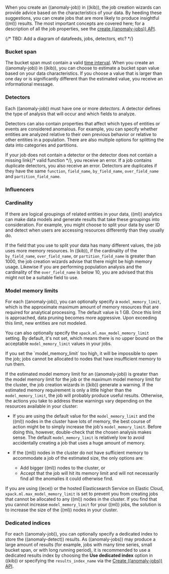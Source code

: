

When you create an ((anomaly-job)) in ((kib)), the job creation wizards can
provide advice based on the characteristics of your data. By heeding these
suggestions, you can create jobs that are more likely to produce insightful ((ml))
results. The most important concepts are covered here; for a description of all
the job properties, see the 
[create ((anomaly-jobs)) API](((ref))/ml-put-job.html).

{/* TBD: Add a diagram of datafeeds, jobs, detectors, etc? */}

<div id="ml-ad-bucket-span"></div>

### Bucket span

<Buckets />

The bucket span must contain a valid [time interval](((time-units))). When you
create an ((anomaly-job)) in ((kib)), you can choose to estimate a bucket span value
based on your data characteristics. If you choose a value that is larger than
one day or is significantly different than the estimated value, you receive an
informational message.

<div id="ml-ad-detectors"></div>

### Detectors

Each ((anomaly-job)) must have one or more _detectors_. A detector defines the
type of analysis that will occur and which fields to analyze.

Detectors can also contain properties that affect which types of entities or
events are considered anomalous. For example, you can specify whether entities
are analyzed relative to their own previous behavior or relative to other
entities in a population. There are also multiple options for splitting the data
into categories and partitions.

If your job does not contain a  detector or the detector does not contain a 
 <DocBadge><DocIcon size="s" type="unlink" title="missing link"/> missing link</DocBadge>{/* <DocLink id="enMachineLearningMlFunctions">valid function</DocLink> */}, you receive an error. If a job contains
duplicate detectors, you also receive an error. Detectors are 
duplicates if they have the same `function`, `field_name`, `by_field_name`, 
`over_field_name` and `partition_field_name`. 

<div id="ml-ad-influencers"></div>

### Influencers

<Influencers />

<div id="ml-ad-cardinality"></div>

### Cardinality

If there are logical groupings of related entities in your data, ((ml)) analytics
can make data models and generate results that take these groupings into
consideration. For example, you might choose to split your data by user ID and
detect when users are accessing resources differently than they usually do.

If the field that you use to split your data has many different values, the
job uses more memory resources. In ((kib)), if the cardinality of the
`by_field_name`, `over_field_name`, or `partition_field_name` is greater than 
1000, the job creation wizards advise that there might be high memory usage. 
Likewise if you are performing population analysis and the cardinality of the
`over_field_name` is below 10, you are advised that this might not be a suitable
field to use.

<div id="ml-ad-model-memory-limits"></div>

### Model memory limits

For each ((anomaly-job)), you can optionally specify a `model_memory_limit`, which
is the approximate maximum amount of memory resources that are required for
analytical processing. The default value is 1 GB. Once this limit is approached,
data pruning becomes more aggressive. Upon exceeding this limit, new entities
are not modeled. 

You can also optionally specify the `xpack.ml.max_model_memory_limit` setting. 
By default, it's not set, which means there is no upper bound on the acceptable 
`model_memory_limit` values in your jobs. 

<DocCallOut title="Tip">
If you set the `model_memory_limit` too high, it will be impossible to open 
the job; jobs cannot be allocated to nodes that have insufficient memory to run 
them.
</DocCallOut>

If the estimated model memory limit for an ((anomaly-job)) is greater than the
model memory limit for the job or the maximum model memory limit for the cluster,
the job creation wizards in ((kib)) generate a warning. If the estimated memory 
requirement is only a little higher than the `model_memory_limit`, the job will 
probably produce useful results. Otherwise, the actions you take to address 
these warnings vary depending on the resources available in your cluster:

* If you are using the default value for the `model_memory_limit` and the ((ml)) 
    nodes in the cluster have lots of memory, the best course of action might be to 
    simply increase the job's `model_memory_limit`. Before doing this, however, 
    double-check that the chosen analysis makes sense. The default 
    `model_memory_limit` is relatively low to avoid accidentally creating a job that 
    uses a huge amount of memory.

* If the ((ml)) nodes in the cluster do not have sufficient memory to accommodate 
    a job of the estimated size, the only options are:

    * Add bigger ((ml)) nodes to the cluster, or 
    * Accept that the job will hit its memory limit and will not necessarily find 
        all the anomalies it could otherwise find.

If you are using ((ece)) or the hosted Elasticsearch Service on Elastic Cloud, 
`xpack.ml.max_model_memory_limit` is set to prevent you from creating jobs 
that cannot be allocated to any ((ml)) nodes in the cluster. If you find that you 
cannot increase `model_memory_limit` for your ((ml)) jobs, the solution is to 
increase the size of the ((ml)) nodes in your cluster.

<div id="ml-ad-dedicated-indices"></div>

### Dedicated indices

For each ((anomaly-job)), you can optionally specify a dedicated index to store 
the ((anomaly-detect)) results. As ((anomaly-jobs)) may produce a large amount 
of results (for example, jobs with many time series, small bucket span, or with 
long running period), it is recommended to use a dedicated results index by 
choosing the **Use dedicated index** option in ((kib)) or specifying the 
`results_index_name` via the [Create ((anomaly-jobs)) API](((ref))/ml-put-job.html).
